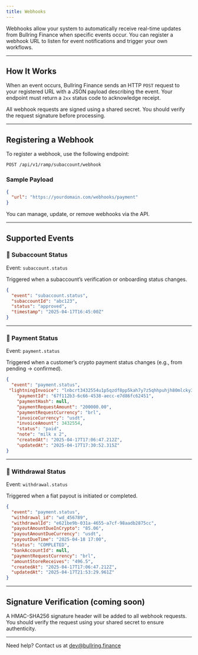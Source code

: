 ```yaml
---
title: Webhooks
---
```


Webhooks allow your system to automatically receive real-time updates from Bullring Finance when specific events occur. You can register a webhook URL to listen for event notifications and trigger your own workflows.

---

## How It Works

When an event occurs, Bullring Finance sends an HTTP `POST` request to your registered URL with a JSON payload describing the event. Your endpoint must return a `2xx` status code to acknowledge receipt.

All webhook requests are signed using a shared secret. You should verify the request signature before processing.

---

## Registering a Webhook

To register a webhook, use the following endpoint:

```http
POST /api/v1/ramp/subaccount/webhook
```

### Sample Payload
```json
{
  "url": "https://yourdomain.com/webhooks/payment"
}
```

You can manage, update, or remove webhooks via the API.

---

## Supported Events

### 🔐 Subaccount Status
Event: `subaccount.status`

Triggered when a subaccount’s verification or onboarding status changes.

```json
{
  "event": "subaccount.status",
  "subaccountId": "abc123",
  "status": "approved",
  "timestamp": "2025-04-17T16:45:00Z"
}
```

---

### 💸 Payment Status
Event: `payment.status`

Triggered when a customer’s crypto payment status changes (e.g., from pending → confirmed).

```json
{
  "event": "payment.status",
 "lightningInvoice": "lnbcrt3432554u1p5qzdf8pp5kah7y7z5qhhpuhjh80mlcky3ny0hfdyyamw4zqqqt84tgaf367qsdqdd45kc6eq0qsrycqzzsxqyz5vqrzjq0n975ww9s4x08gu2txxqptg2ksxmn90lg6ex765epg93w6kecmg6df83dt0yuep75qqqqlgqqqqqqgq2qsp5736wkkllumqc4xqfpftnztfj7a2duklf3w02wuw3l82fec4g5txq9qxpqysgqfracazaudfnvyjumlz9f8q08qyjx9g27ppvflg6r8ey3uxqjpqn3ylcgy9kaak5759yd342s33626m0kphcymgtw9ynjqfc334sdghcpuq2w9t",
    "paymentId": "67f112b3-6c66-4538-aecc-e7d86fc62451",
    "paymentHash": null,
    "paymentRequestAmount": "200000.00",
    "paymentRequestCurrency": "brl",
    "invoiceCurrency": "usdt",
    "invoiceAmount": 3432554,
    "status": "paid",
    "note": "milk x 2",
    "createdAt": "2025-04-17T17:06:47.212Z",
    "updatedAt": "2025-04-17T17:30:52.315Z"
}
```

---

### 🏦 Withdrawal Status
Event: `withdrawal.status`

Triggered when a fiat payout is initiated or completed.

```json
{
  "event": "payment.status",
  "withdrawal_id": "wd_456789",
  "withdrawalId": "e621be9b-031a-4655-a7cf-98aadb2875cc",
  "payoutAmountDueInCrypto": "85.06",
  "payoutAmountDueCurrency": "usdt",
  "payoutDueTime": "2025-04-18 17:00",
  "status": "COMPLETED",
  "bankAccountId": null,
  "paymentRequestCurrency": "brl",
  "amountStoreReceives": "496.5",
  "createdAt": "2025-04-17T17:06:47.212Z",
  "updatedAt": "2025-04-17T21:53:29.961Z"
}
```

---

## Signature Verification (coming soon)
A HMAC-SHA256 signature header will be added to all webhook requests. You should verify the request using your shared secret to ensure authenticity.

---

Need help? Contact us at [dev@bullring.finance](mailto:dev@bullring.finance)

